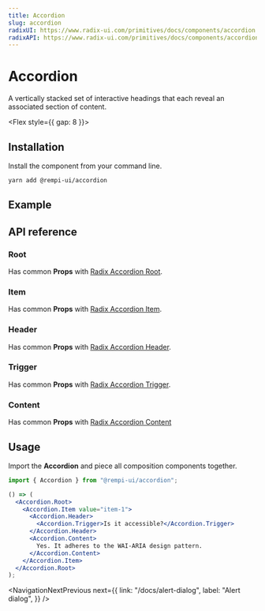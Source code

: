 ```yaml
---
title: Accordion
slug: accordion
radixUI: https://www.radix-ui.com/primitives/docs/components/accordion
radixAPI: https://www.radix-ui.com/primitives/docs/components/accordion#api-reference
---
```


# Accordion

A vertically stacked set of interactive headings that each reveal an associated section of content.

<Flex style={{ gap: 8 }}>
  <RadixUI href="https://www.radix-ui.com/primitives/docs/components/accordion" />
  <RadixAPI href="https://www.radix-ui.com/primitives/docs/components/accordion#api-reference" />
</Flex>

## Installation

Install the component from your command line.

```bash
yarn add @rempi-ui/accordion
```

## Example

<PreviewComponent name="accordion" />

## API reference

### Root

Has common <strong>Props</strong> with [Radix Accordion Root](https://www.radix-ui.com/primitives/docs/components/avatar#root).

### Item

Has common <strong>Props</strong> with [Radix Accordion Item](https://www.radix-ui.com/primitives/docs/components/avatar#item).

### Header

Has common <strong>Props</strong> with [Radix Accordion Header](https://www.radix-ui.com/primitives/docs/components/avatar#header).

### Trigger

Has common <strong>Props</strong> with [Radix Accordion Trigger](https://www.radix-ui.com/primitives/docs/components/avatar#trigger).

### Content

Has common <strong>Props</strong> with [Radix Accordion Content](https://www.radix-ui.com/primitives/docs/components/avatar#content)

## Usage

Import the <strong>Accordion</strong> and piece all composition components together.

```jsx
import { Accordion } from "@rempi-ui/accordion";

() => (
  <Accordion.Root>
    <Accordion.Item value="item-1">
      <Accordion.Header>
        <Accordion.Trigger>Is it accessible?</Accordion.Trigger>
      </Accordion.Header>
      <Accordion.Content>
        Yes. It adheres to the WAI-ARIA design pattern.
      </Accordion.Content>
    </Accordion.Item>
  </Accordion.Root>
);
```

<NavigationNextPrevious
  next={{
    link: "/docs/alert-dialog",
    label: "Alert dialog",
  }}
/>
